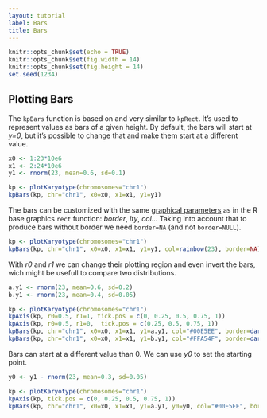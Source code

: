 ```yaml
---
layout: tutorial
label: Bars
title: Bars
---
```



```r
knitr::opts_chunk$set(echo = TRUE)
knitr::opts_chunk$set(fig.width = 14)
knitr::opts_chunk$set(fig.height = 14)
set.seed(1234)
```

## Plotting Bars

The `kpBars` function is based on and very similar to `kpRect`. It's used to 
represent values as bars of a given height. By default, the bars will start at
_y=0_, but it's possible to change that and make them start at a 
different value.


```r
x0 <- 1:23*10e6
x1 <- 2:24*10e6
y1 <- rnorm(23, mean=0.6, sd=0.1)

kp <- plotKaryotype(chromosomes="chr1")
kpBars(kp, chr="chr1", x0=x0, x1=x1, y1=y1)

```

The bars can be customized with the same 
[graphical parameters](https://www.rdocumentation.org/packages/graphics/topics/par)
as in the R base graphics `rect` function: _border_, _lty_, _col_... Taking into
account that to produce bars without border we need `border=NA` (and not
`border=NULL`).

```r
kp <- plotKaryotype(chromosomes="chr1")
kpBars(kp, chr="chr1", x0=x0, x1=x1, y1=y1, col=rainbow(23), border=NA)

```

With _r0_ and _r1_ we can change their plotting region and even invert the 
bars, wich might be usefull to compare two distributions.

```r
a.y1 <- rnorm(23, mean=0.6, sd=0.2)
b.y1 <- rnorm(23, mean=0.4, sd=0.05)

kp <- plotKaryotype(chromosomes="chr1")
kpAxis(kp, r0=0.5, r1=1, tick.pos = c(0, 0.25, 0.5, 0.75, 1))
kpAxis(kp, r0=0.5, r1=0,  tick.pos = c(0.25, 0.5, 0.75, 1))
kpBars(kp, chr="chr1", x0=x0, x1=x1, y1=a.y1, col="#00E5EE", border=darker("#00E5EE"), r0=0.5, r1=1)
kpBars(kp, chr="chr1", x0=x0, x1=x1, y1=b.y1, col="#FFA54F", border=darker("#FFA54F"), r0=0.5, r1=0)
```

Bars can start at a different value than 0. We can use _y0_ to set the starting
point.

```r
y0 <- y1 - rnorm(23, mean=0.3, sd=0.05)

kp <- plotKaryotype(chromosomes="chr1")
kpAxis(kp, tick.pos = c(0, 0.25, 0.5, 0.75, 1))
kpBars(kp, chr="chr1", x0=x0, x1=x1, y1=a.y1, y0=y0, col="#00E5EE", border=darker("#00E5EE"))

```


